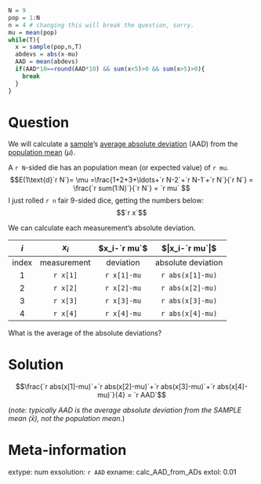 ```r
N = 9
pop = 1:N
n = 4 # changing this will break the question, sorry. 
mu = mean(pop)
while(T){
  x = sample(pop,n,T)
  abdevs = abs(x-mu)
  AAD = mean(abdevs)
  if(AAD*10==round(AAD*10) && sum(x<5)>0 && sum(x>5)>0){
    break
  }
}
```


Question
========

We will calculate a [sample](https://en.wikipedia.org/wiki/Simple_random_sample){target="_blank"}'s [average absolute deviation](https://en.wikipedia.org/wiki/Average_absolute_deviation){target="_blank"} (AAD) from the [population mean](https://en.wikipedia.org/wiki/Statistical_population#Mean){target="_blank"} ($\mu$). 

A `r N`-sided die has an population mean (or expected value) of `r mu`.
$$E(1\text{d}`r N`)= \mu =\frac{1+2+3+\ldots+`r N-2`+`r N-1`+`r N`}{`r N`} = \frac{`r sum(1:N)`}{`r N`} = `r mu` $$
I just rolled `r n` fair 9-sided dice, getting the numbers below:
$$`r x`$$

We can calculate each measurement's absolute deviation.

| $i$  | $x_i$  | $x_i-`r mu`$  | $|x_i-`r mu`|$  |
|:---:|:---:|:---:|:---:|
| index | measurement | deviation | absolute deviation |
|  1  | `r x[1]` | `r x[1]-mu` | `r abs(x[1]-mu)` |
|  2  | `r x[2]` | `r x[2]-mu` | `r abs(x[2]-mu)` |
|  3  | `r x[3]` | `r x[3]-mu` | `r abs(x[3]-mu)` |
|  4  | `r x[4]` | `r x[4]-mu` | `r abs(x[4]-mu)` |

What is the average of the absolute deviations?


Solution
========

$$\frac{`r abs(x[1]-mu)`+`r abs(x[2]-mu)`+`r abs(x[3]-mu)`+`r abs(x[4]-mu)`}{4} = `r AAD`$$



(*note: typically AAD is the average absolute deviation from the SAMPLE mean ($\bar{x}$), not the population mean.*)


Meta-information
================
extype: num
exsolution: `r AAD`
exname: calc_AAD_from_ADs
extol: 0.01
